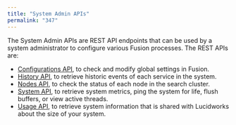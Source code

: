 ```yaml
---
title: "System Admin APIs"
permalink: "347"
---
```


The System Admin APIs are REST API endpoints that can be used by a system administrator to configure various Fusion processes. The REST APIs are:

* [Configurations API](/fusion-server/4.2/342/configurations-api), to check and modify global settings in Fusion.
* [History API](/fusion-server/4.2/343/history-api), to retrieve historic events of each service in the system.
* [Nodes API](/fusion-server/4.2/345/nodes-api), to check the status of each node in the search cluster.
* [System API](/fusion-server/4.2/344/system-api), to retrieve system metrics, ping the system for life, flush buffers, or view active threads.
* [Usage API](/fusion-server/4.2/346/usage-api), to retrieve system information that is shared with Lucidworks about the size of your system.